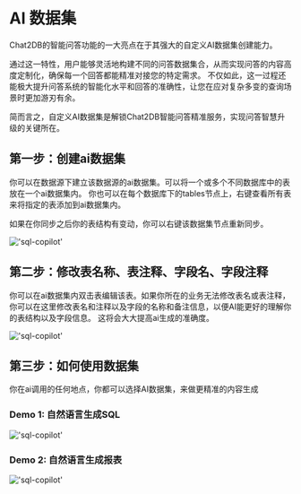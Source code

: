 # AI 数据集

Chat2DB的智能问答功能的一大亮点在于其强大的自定义AI数据集创建能力。

通过这一特性，用户能够灵活地构建不同的问答数据集合，从而实现问答的内容高度定制化，确保每一个回答都能精准对接您的特定需求。
不仅如此，这一过程还能极大提升问答系统的智能化水平和回答的准确性，让您在应对复杂多变的查询场景时更加游刃有余。

简而言之，自定义AI数据集是解锁Chat2DB智能问答精准服务，实现问答智慧升级的关键所在。

## 第一步：创建ai数据集

你可以在数据源下建立该数据源的ai数据集。可以将一个或多个不同数据库中的表放在一个ai数据集内。
你也可以在每个数据库下的tables节点上，右键查看所有表来将指定的表添加到ai数据集内。

如果在你同步之后你的表结构有变动，你可以右键该数据集节点重新同步。

!['sql-copilot'](/image/AI-image/create-ai-data-collection.gif)

## 第二步：修改表名称、表注释、字段名、字段注释

你可以在ai数据集内双击表编辑该表。如果你所在的业务无法修改表名或表注释，你可以在这里修改表名和注释以及字段的名称和备注信息，以便AI能更好的理解你的表结构以及字段信息。
这将会大大提高ai生成的准确度。

!['sql-copilot'](/image/AI-image/ai-data-collection-edit-table.gif)

## 第三步：如何使用数据集

你在ai调用的任何地点，你都可以选择AI数据集，来做更精准的内容生成

### Demo 1: 自然语言生成SQL

!['sql-copilot'](/image/AI-image/ai-data-collection-text2sql.gif)

### Demo 2: 自然语言生成报表

!['sql-copilot'](/image/AI-image/ai-data-collection-create-dashboard.gif)

